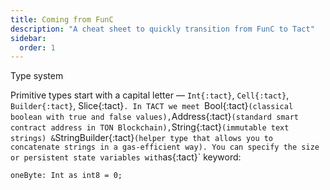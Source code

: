 ```yaml
---
title: Coming from FunC
description: "A cheat sheet to quickly transition from FunC to Tact"
sidebar:
  order: 1
---
```


Type system

Primitive types start with a capital letter — `Int{:tact}`, `Cell{:tact}`, `Builder{:tact}`, Slice{:tact}`. In TACT we meet `Bool{:tact}` (classical boolean with true and false values), `Address{:tact}` (standard smart contract address in TON Blockchain), `String{:tact}` (immutable text strings) & `StringBuilder{:tact}` (helper type that allows you to concatenate strings in a gas-efficient way). You can specify the size or persistent state variables with `as{:tact}` keyword:

```tact
oneByte: Int as int8 = 0;
```
